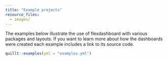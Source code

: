 ```yaml
---
title: "Example projects"
resource_files:
  - images/
---
```



The examples below illustrate the use of flexdashboard with various packages and layouts. If you want to learn more about how the dashboards were created each example includes a link to its source code. 


```r
quillt::examples(yml = "examples.yml")
```

